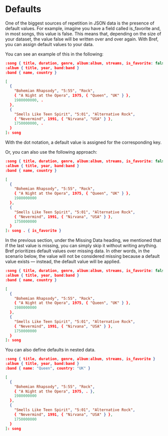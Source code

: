 # Defaults

One of the biggest sources of repetition in JSON data is the presence of default values. For example, imagine you have a field called is_favorite and, in most songs, this value is false. This means that, depending on the size of your dataset, the value false will be written over and over again. With Bref, you can assign default values to your data.

You can see an example of this in the following:

```json
:song { title, duration, genre, album:album, streams, is_favorite: false }
:album { title, year, band:band }
:band { name, country }

[
  {
    "Bohemian Rhapsody", "5:55", "Rock",
    { "A Night at the Opera", 1975, { "Queen", "UK" } },  
    1980000000, .
  },
  {
    "Smells Like Teen Spirit", "5:01", "Alternative Rock",
    { "Nevermind", 1991, { "Nirvana", "USA" } },
    1750000000, .
  }
]: song
```

With the dot notation, a default value is assigned for the corresponding key.

Or, you can also use the following approach:

```json
:song { title, duration, genre, album:album, streams, is_favorite: false }
:album { title, year, band:band }
:band { name, country }

[
  {
    "Bohemian Rhapsody", "5:55", "Rock",
    { "A Night at the Opera", 1975, { "Queen", "UK" } },  
    1980000000
  },
  {
    "Smells Like Teen Spirit", "5:01", "Alternative Rock",
    { "Nevermind", 1991, { "Nirvana", "USA" } },
    1750000000
  }
]: song . { is_favorite }
```

In the previous section, under the Missing Data heading, we mentioned that if the last value is missing, you can simply skip it without writing anything. Bref prioritizes default values over missing data. In other words, in the scenario below, the value will not be considered missing because a default value exists — instead, the default value will be applied.

```json
:song { title, duration, genre, album:album, streams, is_favorite: false }
:album { title, year, band:band }
:band { name, country }

[
  {
    "Bohemian Rhapsody", "5:55", "Rock",
    { "A Night at the Opera", 1975, { "Queen", "UK" } },  
    1980000000
  },
  {
    "Smells Like Teen Spirit", "5:01", "Alternative Rock",
    { "Nevermind", 1991, { "Nirvana", "USA" } },
    1750000000
  }
]: song
```

You can also define defaults in nested data.

```json
:song { title, duration, genre, album:album, streams, is_favorite }
:album { title, year, band:band }
:band { name: "Queen", country: "UK" }

[
  {
    "Bohemian Rhapsody", "5:55", "Rock",
    { "A Night at the Opera", 1975, . },  
    1980000000
  },
  {
    "Smells Like Teen Spirit", "5:01", "Alternative Rock",
    { "Nevermind", 1991, { "Nirvana", "USA" } },
    1750000000
  }
]: song
```